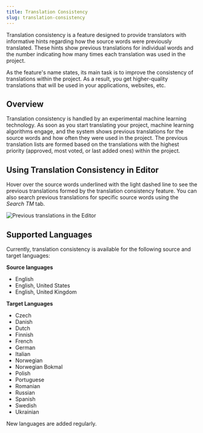 ```yaml
---
title: Translation Consistency
slug: translation-consistency
---
```



Translation consistency is a feature designed to provide translators with informative hints regarding how the source words were previously translated.
These hints show previous translations for individual words and the number indicating how many times each translation was used in the project.

As the feature's name states, its main task is to improve the consistency of translations within the project. As a result, you get higher-quality translations that will be used in your applications, websites, etc.

## Overview

Translation consistency is handled by an experimental machine learning technology. As soon as you start translating your project, machine learning algorithms engage, and the system shows previous translations for the source words and how often they were used in the project. The previous translation lists are formed based on the translations with the highest priority (approved, most voted, or last added ones) within the project.

## Using Translation Consistency in Editor

Hover over the source words underlined with the light dashed line to see the previous translations formed by the translation consistency feature. You can also search previous translations for specific source words using the *Search TM* tab.

<Image src={translationConsistency} alt="Previous translations in the Editor" />

## Supported Languages

Currently, translation consistency is available for the following source and target languages:

**Source languages**

* English
* English, United States
* English, United Kingdom

**Target Languages**

* Czech
* Danish
* Dutch
* Finnish
* French
* German
* Italian
* Norwegian
* Norwegian Bokmal
* Polish
* Portuguese
* Romanian
* Russian
* Spanish
* Swedish
* Ukrainian

New languages are added regularly.
